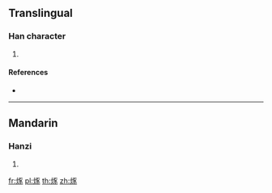 {{character info/new}}
==Translingual==

===Han character===
{{Han char|rn=86|rad=火|as=07|sn=11|four=91832|canj=FMSO|ids=⿰火豕}}

# {{defn|Han|sort=火07}}

====References====
* {{Han ref|kx=0672.010|dkj=19056|dj=1080.200|hdz=32204.030|uh=70FC|ud=28924|bh=D652|bd=54866}}

----

==Mandarin==

===Hanzi===
{{cmn-hanzi|pin=[[hū]] ([[hu1]]), [[hūn]] ([[hun1]])|wg=hu<sup>1</sup>, hun<sup>1</sup>}}

# {{defn|lang=cmn|sort=火07}}

[[fr:烼]]
[[pl:烼]]
[[th:烼]]
[[zh:烼]]